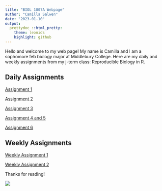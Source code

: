 ```yaml
---
title: "BIOL 1007A Webpage"
author: "Camilla Salwen"
date: "2023-01-10"
output:
  prettydoc ::html_pretty:
    theme: leonids
    highlight: github
---
```


Hello and welcome to my web page! My name is Camilla and I am a sophomore feb biology major at Middlebury College. Here are my daily and weekly assignments from my j-term class: Reproducible Biology in R.

## Daily Assignments

[Assignment 1](Assignment1.html)

[Assignment 2](Assignment2.html)

[Assignment 3](Assignment3.html)

[Assignment 4 and 5](Assignment4.html)

[Assignment 6](Assignment6.html)

## Weekly Assignments

[Weekly Assignment 1](WA1.html) 

[Weekly Assignment 2](WA2.html)

Thanks for reading!

![](file:///Users/camillasalwen/Desktop/B70BD862-0228-40AB-9927-02C77C0E4160.JPG)